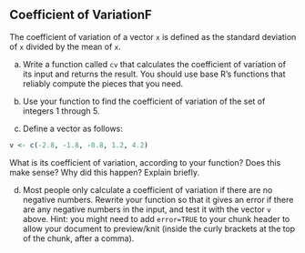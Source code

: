 ## Coefficient of VariationF

 The coefficient of variation of a vector `x` is defined as the standard deviation of `x` divided by the mean of `x`. 



(a) Write a function called `cv` that calculates the coefficient of variation of its input and returns the result. You should use base R's functions that reliably compute the pieces that you need.



(b) Use your function to find the coefficient of variation of the set of integers 1 through 5.




(c) Define a vector as follows:

```r
v <- c(-2.8, -1.8, -0.8, 1.2, 4.2)
```

What is its coefficient of variation, according to your function? Does this make sense? Why did this happen? Explain briefly.



(d) Most people only calculate a coefficient of variation if there are no negative numbers. Rewrite your function so that it gives an error if there are any negative numbers in the input, and test it with the vector `v` above. Hint: you might need to add `error=TRUE` to your chunk header to allow your document to preview/knit (inside the curly brackets at the top of the chunk, after a comma).





